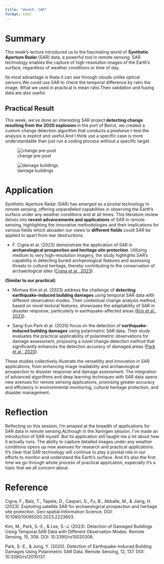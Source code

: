 ```yaml
---
title: "Week9: SAR"
format: html
---
```


# Summary

  This week's lecture introduced us to the fascinating world of **Synthetic Aperture Radar **(SAR) data, a powerful tool in remote sensing. SAR technology enables the capture of high-resolution images of the Earth's surface, regardless of weather conditions or time of day. 

  Its most advantage is thata it can see through clouds unlike optical sensors.We could use SAR to check the temporal difference by ratio the image. What we used in practical is mean ratio.Then validation and fusing data are also useful.

## Practical Result

This week, we've done an interesting SAR project **detecting change resulting from the 2020 explosion** in the port of Beirut, we created a custom change detection algorithm that conducts a pixelwise t-test.the analysis is explicit and useful.And I think use a specific case is more understandable than just run a coding process without a specific target.

![change pre-post](output/week9/change pre-post.png)

![damage buildings](output/week9/damage buildings.png)




# Application

Synthetic Aperture Radar (SAR) has emerged as a pivotal technology in remote sensing, offering unparalleled capabilities in observing the Earth's surface under any weather conditions and at all times. This literature review delves into **recent advancements and applications** of SAR in remote sensing, highlighting the innovative methodologies and their implications for various fields which aboaden our views to **different fields** could SAR be applied to apart from war destructions.


- F. Cigna et al. (2023) demonstrate the application of SAR in **archaeological prospection and heritage site protection**. Utilizing medium to very high-resolution imagery, the study highlights SAR's capability in detecting buried archaeological features and assessing threats to cultural heritage, thereby contributing to the conservation of archaeological sites ([Cigna et al., 2023](https://consensus.app/papers/exploiting-prospection-heritage-site-protection-cigna/10c56f137a3a58d5af31c3620847200d/)).

**(Similar to our practical)**

- Minhwa Kim et al. (2023) address the challenge of **detecting earthquake-induced building damages** using temporal SAR data with different observation modes. Their contextual change analysis method, based on novel textural features, showcases the adaptability of SAR in disaster response, particularly in earthquake-affected areas ([Kim et al., 2023](https://consensus.app/papers/detection-damaged-buildings-using-temporal-data-kim/ea79ee0f00ad5a71ae037ada547c723c/)).

- Sang-Eun Park et al. (2020) focus on the detection of **earthquake-induced building damages** using polarimetric SAR data. Their study evaluates the practical applicability of polarimetric observations for damage assessment, proposing a novel change detection method that significantly enhances the detection accuracy of damaged areas ([Park et al., 2020](https://consensus.app/papers/detection-earthquakeinduced-building-damages-using-park/ac6ae08102b958a78382649cbbb855d3/)).

These studies collectively illustrate the versatility and innovation in SAR applications, from enhancing image readability and archaeological prospection to disaster response and damage assessment. The integration of advanced algorithms and deep learning techniques with SAR data opens new avenues for remote sensing applications, promising greater accuracy and efficiency in environmental monitoring, cultural heritage protection, and disaster management.


# Reflection

Reflecting on this session, I'm amazed at the breadth of applications for SAR data in remote sensing.ALthough in the Xaringen session, I've made an introduction of SAR myself. But its application still taught me a lot about how it actually runs. The ability to capture detailed images under any weather conditions opens up new avenues for research and practical applications.  It's clear that SAR technology will continue to play a pivotal role in our efforts to monitor and understand the Earth's surface. And it's also the first time we go through whole process of practical application, especially it's a topic that we all concern about.

# Reference

Cigna, F., Balz, T., Tapete, D., Caspari, G., Fu, B., Abballe, M., & Jiang, H. (2023). Exploiting satellite SAR for archaeological prospection and heritage site protection. Geo-spatial Information Science. DOI: 10.1080/10095020.2023.2223603.

Kim, M., Park, S.-E., & Lee, S.-J. (2023). Detection of Damaged Buildings Using Temporal SAR Data with Different Observation Modes. Remote Sensing, 15, 308. DOI: 10.3390/rs15020308.

Park, S.-E., & Jung, Y. (2020). Detection of Earthquake-Induced Building Damages Using Polarimetric SAR Data. Remote Sensing, 12, 137. DOI: 10.3390/rs12010137.

